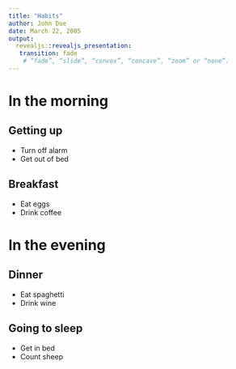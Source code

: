 ```yaml
---
title: "Habits"
author: John Doe
date: March 22, 2005
output: 
  revealjs::revealjs_presentation:
   transition: fade
    # “fade”, “slide”, “convex”, “concave”, “zoom” or “none”.
---
```


# In the morning

## Getting up

- Turn off alarm
- Get out of bed

## Breakfast

- Eat eggs
- Drink coffee

# In the evening

## Dinner

- Eat spaghetti
- Drink wine

## Going to sleep

- Get in bed
- Count sheep